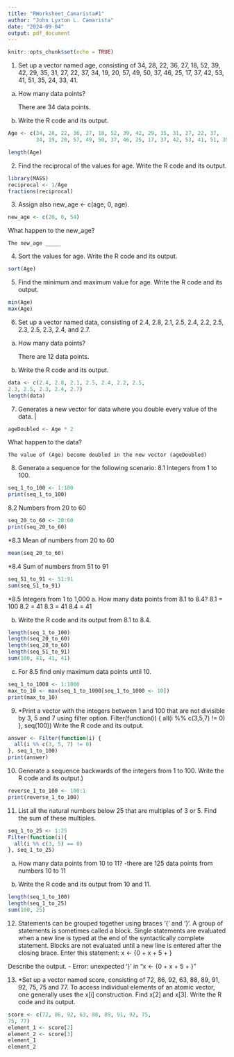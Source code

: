 ```yaml
---
title: "RWorksheet_Camarista#1"
author: "John Lyxton L. Camarista"
date: "2024-09-04"
output: pdf_document
---
```


```r
knitr::opts_chunk$set(echo = TRUE)
```

1. Set up a vector named age, consisting of 34, 28, 22, 36, 27, 18, 52, 39, 42, 29,
35, 31, 27, 22, 37, 34, 19, 20, 57, 49, 50, 37, 46, 25, 17, 37, 42, 53, 41,
51, 35, 24, 33, 41.
a. How many data points?

    There are 34 data points.

b. Write the R code and its output.
```r
Age <- c(34, 28, 22, 36, 27, 18, 52, 39, 42, 29, 35, 31, 27, 22, 37,
         34, 19, 20, 57, 49, 50, 37, 46, 25, 17, 37, 42, 53, 41, 51, 35, 24, 33, 41)
```


```r
length(Age)
```

2. Find the reciprocal of the values for age.
Write the R code and its output.
```r
library(MASS)
reciprocal <- 1/Age
fractions(reciprocal)

```




3. Assign also new_age <- c(age, 0, age).
```r
new_age <- c(20, 0, 54)
```

What happen to the new_age?
    
    The new_age _____ 




4. Sort the values for age.
Write the R code and its output.

```r
sort(Age)
```




5. Find the minimum and maximum value for age.
Write the R code and its output.
```r
min(Age)
max(Age)
```




6. Set up a vector named data, consisting of 2.4, 2.8, 2.1, 2.5, 2.4, 2.2, 2.5,
2.3, 2.5, 2.3, 2.4, and 2.7.
a. How many data points?
    
    There are 12 data points.

b. Write the R code and its output.
```r
data <- c(2.4, 2.8, 2.1, 2.5, 2.4, 2.2, 2.5,
2.3, 2.5, 2.3, 2.4, 2.7)
length(data)
```
7. Generates a new vector for data where you double every value of the data. | 
```r
ageDoubled <- Age * 2
```

What happen to the data?

    The value of (Age) become doubled in the new vector (ageDoubled)
    
8. Generate a sequence for the following scenario:
8.1 Integers from 1 to 100.
```r
seq_1_to_100 <- 1:100
print(seq_1_to_100)
```


8.2 Numbers from 20 to 60
```r
seq_20_to_60 <- 20:60
print(seq_20_to_60)
```


*8.3 Mean of numbers from 20 to 60
```r
mean(seq_20_to_60)
```


*8.4 Sum of numbers from 51 to 91
```r
seq_51_to_91 <- 51:91
sum(seq_51_to_91)
```


*8.5 Integers from 1 to 1,000
a. How many data points from 8.1 to 8.4?
    8.1 = 100
    8.2 = 41
    8.3 = 41
    8.4 = 41

b. Write the R code and its output from 8.1 to 8.4.
```r
length(seq_1_to_100)
length(seq_20_to_60)
length(seq_20_to_60)
length(seq_51_to_91)
sum(100, 41, 41, 41)
```


c. For 8.5 find only maximum data points until 10.
```r
seq_1_to_1000 <- 1:1000
max_to_10 <- max(seq_1_to_1000[seq_1_to_1000 <- 10])
print(max_to_10)
```
9. *Print a vector with the integers between 1 and 100 that are not divisible by 3, 5 and
7 using filter option.
Filter(function(i) { all(i %% c(3,5,7) != 0) }, seq(100))
Write the R code and its output.
```r
answer <- Filter(function(i) {
  all(i %% c(3, 5, 7) != 0)
}, seq_1_to_100)
print(answer)
```
10. Generate a sequence backwards of the integers from 1 to 100.
Write the R code and its output.)
```r
reverse_1_to_100 <- 100:1
print(reverse_1_to_100)
```
11. List all the natural numbers below 25 that are multiples of 3 or 5.
Find the sum of these multiples.
```r
seq_1_to_25 <- 1:25
Filter(function(i){
  all(i %% c(3, 5) == 0)
}, seq_1_to_25)
```
a. How many data points from 10 to 11?
    -there are 125 data points from numbers 10 to 11

b. Write the R code and its output from 10 and 11.
```r
length(seq_1_to_100)
length(seq_1_to_25)
sum(100, 25)
```
12. Statements can be grouped together using braces ‘{’ and ‘}’. A group of statements
is sometimes called a block. Single statements are evaluated when a new line is typed
at the end of the syntactically complete statement. Blocks are not evaluated until a
new line is entered after the closing brace.
Enter this statement:
x <- {0 + x + 5 + }

Describe the output.
- Error: unexpected '}' in "x <- {0 + x + 5 + }"

13. *Set up a vector named score, consisting of 72, 86, 92, 63, 88, 89, 91, 92, 75,
75 and 77. To access individual elements of an atomic vector, one generally uses the
x[i] construction.
Find x[2] and x[3]. Write the R code and its output.
```r
score <- c(72, 86, 92, 63, 88, 89, 91, 92, 75,
75, 77)
element_1 <- score[2]
element_2 <- score[3]
element_1
element_2
```

